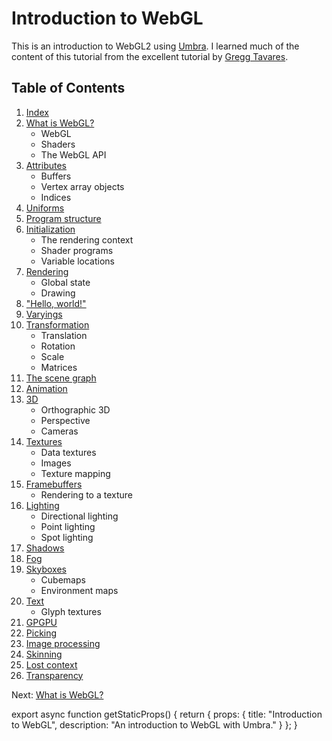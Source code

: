 
# Introduction to WebGL
This is an introduction to WebGL2 using [Umbra](https://umbra.lakuna.pw).
I learned much of the content of this tutorial from the excellent tutorial by [Gregg Tavares](https://webgl2fundamentals.org).

## Table of Contents
1. [Index](/webgl)
2. [What is WebGL?](/webgl/what-is)
    * WebGL
    * Shaders
    * The WebGL API
3. [Attributes](/webgl/attributes)
    * Buffers
    * Vertex array objects
    * Indices
4. [Uniforms](/webgl/uniforms)
5. [Program structure](/webgl/structure)
6. [Initialization](/webgl/initialization)
    * The rendering context
    * Shader programs
    * Variable locations
7. [Rendering](/webgl/rendering)
    * Global state
    * Drawing
8. ["Hello, world!"](/webgl/hello-world)
9. [Varyings](/webgl/varyings)
10. [Transformation](/webgl/transformation)
    * Translation
    * Rotation
    * Scale
    * Matrices
11. [The scene graph](/webgl/scene-graph)
12. [Animation](/webgl/animation)
13. [3D](/webgl/3d)
    * Orthographic 3D
    * Perspective
    * Cameras
14. [Textures](/webgl/textures)
    * Data textures
    * Images
    * Texture mapping
15. [Framebuffers](/webgl/framebuffers)
    * Rendering to a texture
16. [Lighting](/webgl/lighting)
    * Directional lighting
    * Point lighting
    * Spot lighting
17. [Shadows](/webgl/shadows)
18. [Fog](/webgl/fog)
19. [Skyboxes](/webgl/skyboxes)
    * Cubemaps
    * Environment maps
29. [Text](/webgl/text)
    * Glyph textures
21. [GPGPU](/webgl/gpgpu)
22. [Picking](/webgl/picking)
23. [Image processing](/webgl/image-processing)
24. [Skinning](/webgl/skinning)
25. [Lost context](/webgl/lost-context)
26. [Transparency](/webgl/transparency)

Next: [What is WebGL?](/webgl/what-is)


export async function getStaticProps() {
  return {
    props: {
      title: "Introduction to WebGL",
      description: "An introduction to WebGL with Umbra."
    }
  };
}
